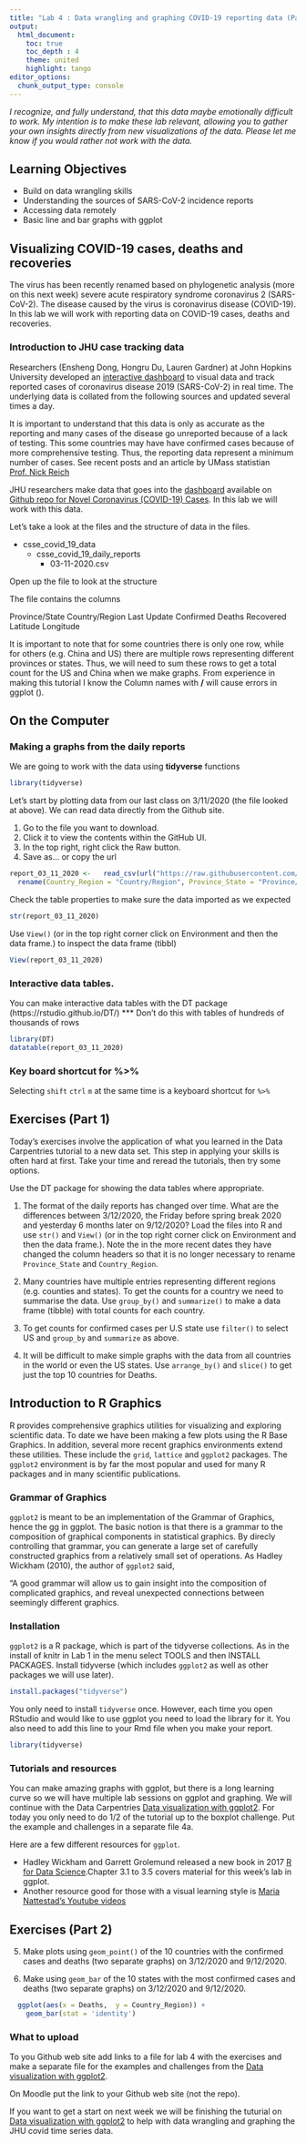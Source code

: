 ```yaml
---
title: "Lab 4 : Data wrangling and graphing COVID-19 reporting data (Part 1)"
output:
  html_document:
    toc: true
    toc_depth : 4
    theme: united
    highlight: tango
editor_options: 
  chunk_output_type: console
---
```


*I recognize, and fully understand, that this data maybe emotionally difficult to work. My intention is to make these lab relevant, allowing you to gather your own insights directly from new visualizations of the data. Please let me know if you would rather not work with the data.*

## Learning Objectives

* Build on data wrangling skills
* Understanding the sources of SARS-CoV-2 incidence reports
* Accessing data remotely
* Basic line and bar graphs with ggplot

## Visualizing COVID-19 cases, deaths and recoveries

The virus has been recently renamed based on phylogenetic analysis (more on this next week) severe acute respiratory syndrome coronavirus 2 (SARS-CoV-2). The disease caused by the virus is coronavirus disease (COVID-19). In this lab we will work with reporting data on COVID-19 cases, deaths and recoveries. 

### Introduction to JHU case tracking data

Researchers (Ensheng Dong, Hongru Du, Lauren Gardner) at John Hopkins University developed an [interactive dashboard](https://www.arcgis.com/apps/opsdashboard/index.html#/bda7594740fd40299423467b48e9ecf6) to visual data and track reported cases of coronavirus disease 2019 (SARS-CoV-2) in real time. The underlying data is collated from the following sources and updated several times a day.

It is important to understand that this data is only as accurate as the reporting and many cases of the disease go unreported because of a lack of testing. This some countries may have have confirmed cases because of more comprehensive testing. Thus, the reporting data represent a minimum number of cases. See recent posts and an article by UMass statistian [Prof. Nick Reich](https://twitter.com/reichlab)

JHU researchers make data that goes into the [dashboard](https://www.arcgis.com/apps/opsdashboard/index.html#/bda7594740fd40299423467b48e9ecf6) available on [Github repo for Novel Coronavirus (COVID-19) Cases](https://github.com/CSSEGISandData/COVID-19). In this lab we will work with this data. 

Let's take a look at the files and the structure of data in the files.

* csse_covid_19_data
  + csse_covid_19_daily_reports
    - 03-11-2020.csv
    
Open up the file to look at the structure 
    
The file contains the columns 

Province/State 	Country/Region 	Last Update 	Confirmed 	Deaths 	Recovered 	Latitude 	Longitude

It is important to note that for some countries there is only one row, while for others (e.g. China and US) there are multiple rows representing different provinces or states. Thus, we will need to sum these rows to get a total count for the US and China when we make graphs. From experience in making this tutorial I know the Column names with __/__ will cause errors in ggplot (). 

## On the Computer

### Making a graphs from the daily reports

We are going to work with the data using __tidyverse__ functions

```r
library(tidyverse)
```
                 
Let's start by plotting data from our last class on 3/11/2020 (the file looked at above). We can read data directly from the Github site. 

1. Go to the file you want to download.
2. Click it to view the contents within the GitHub UI.
3. In the top right, right click the Raw button.
4. Save as... or copy the url

```r
report_03_11_2020 <-   read_csv(url("https://raw.githubusercontent.com/CSSEGISandData/COVID-19/master/csse_covid_19_data/csse_covid_19_daily_reports/03-11-2020.csv")) %>%
  rename(Country_Region = "Country/Region", Province_State = "Province/State")
```

Check the table properties to make sure the data imported as we expected

```r
str(report_03_11_2020)
```

Use `View()` (or in the top right corner click on Environment and then the data frame.) to inspect the data frame (tibbl)

```r
View(report_03_11_2020)
```

### Interactive data tables.  

You can make interactive data tables with the DT package (https://rstudio.github.io/DT/)
*** Don't do this with tables of hundreds of thousands of rows

```r
library(DT)
datatable(report_03_11_2020)
```

### Key board shortcut for %>%

Selecting `shift` `ctrl` `m` at the same time is a keyboard shortcut for `%>%`

## Exercises (Part 1)

Today's exercises involve the application of what you learned in the Data Carpentries tutorial to a new data set. This step in applying your skills is often hard at first. Take your time and reread the tutorials, then try some options. 

Use the DT package for showing the data tables where appropriate.

1. The format of the daily reports has changed over time. What are the differences between 3/12/2020, the Friday before spring break 2020 and yesterday 6 months later on 9/12/2020? Load the files into R and use `str()` and `View()` (or in the top right corner click on Environment and then the data frame.). Note the in the more recent dates they have changed the column headers so that it is no longer necessary to rename `Province_State` and `Country_Region`.

2. Many countries have multiple entries representing different regions (e.g. counties and states). To get the counts for a country we need to summarise the data.  Use `group_by()` and `summarize()` to make a data frame (tibble) with total counts for each country.

3. To get counts for confirmed cases per U.S state use `filter()` to select US and `group_by` and `summarize` as above.

4. It will be difficult to make simple graphs with the data from all countries in the world or even the US states. Use `arrange_by()` and `slice()` to get just the top 10 countries for Deaths. 

## Introduction to R Graphics

R provides comprehensive graphics utilities for visualizing and exploring scientific data. To date we have been making a few plots using the R Base Graphics. In addition, several more recent graphics environments extend these utilities. These include the `grid`, `lattice` and `ggplot2` packages. The `ggplot2` environment is by far the most popular and used for many R packages and in many scientific publications. 

### Grammar of Graphics

`ggplot2` is meant to be an implementation of the Grammar of Graphics, hence the gg in ggplot. The basic notion is that there is a grammar to the composition of graphical components in statistical graphics. By direcly controlling that grammar, you can generate a large set of carefully constructed graphics from a relatively small set of operations. As Hadley Wickham (2010), the author of `ggplot2` said,

"A good grammar will allow us to gain insight into the composition of complicated graphics, and reveal unexpected connections between seemingly different graphics.

### Installation

`ggplot2` is a R package, which is part of the tidyverse collections. As in the install of knitr in Lab 1 in the menu select TOOLS and then INSTALL PACKAGES. Install tidyverse (which includes `ggplot2` as well as other packages we will use later).

```r
install.packages("tidyverse")
```

You only need to install `tidyverse` once. However, each time you open RStudio and would like to use ggplot you need to load the library for it. You also need to add this line to your Rmd file when you make your report.

```r
library(tidyverse)
```

### Tutorials and resources

You can make amazing graphs with ggplot, but there is a long learning curve so we will have multiple lab sessions on ggplot and graphing. We will continue with the Data Carpentries [Data visualization with ggplot2](https://datacarpentry.org/R-ecology-lesson/04-visualization-ggplot2.html). For today you only need to do 1/2 of the tutorial up to the boxplot challenge. Put the example and challenges in a separate file 4a. 

Here are a few different resources for `ggplot`.

* Hadley Wickham and Garrett Grolemund released a new book in 2017 [R for Data Science](http://r4ds.had.co.nz/).Chapter 3.1 to 3.5 covers material for this week's lab in ggplot.
* Another resource good for those with a visual learning style is [Maria Nattestad's Youtube videos](https://www.youtube.com/channel/UC2bWYX9h1KlaGWfTDuhASWg)

## Exercises (Part 2)

5. Make plots using `geom_point()` of the 10 countries with the confirmed cases and deaths (two separate graphs) on 3/12/2020 and 9/12/2020.

6. Make using `geom_bar` of the 10 states with the most confirmed cases and deaths (two separate graphs) on 3/12/2020 and 9/12/2020.

```r
  ggplot(aes(x = Deaths,  y = Country_Region)) + 
    geom_bar(stat = 'identity') 
```

### What to upload

To you Github web site add links to a file for lab 4 with the exercises and make a separate file for the examples and challenges from the [Data visualization with ggplot2](https://datacarpentry.org/R-ecology-lesson/04-visualization-ggplot2.html).

On Moodle put the link to your Github web site (not the repo).

If you want to get a start on next week we will be finishing the tuturial on [Data visualization with ggplot2](https://datacarpentry.org/R-ecology-lesson/04-visualization-ggplot2.html) to help with data wrangling and graphing the JHU covid time series data.